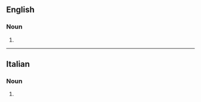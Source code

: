 ==English==

===Noun===
{{head|en|noun form}}

# {{plural of|en|partigiano}}

----

==Italian==

===Noun===
{{head|it|noun form|g=m}}

# {{plural of|it|partigiano}}